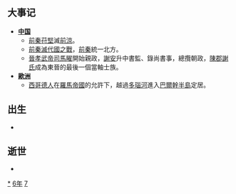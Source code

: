 {{yearTOC|376|东晋'''[[太元_(晋孝武帝)|太元]]元年'''；前凉'''[[升平|升平]]二十年'''；代国'''[[建国_(代)|建国]]三十九年'''；前秦'''[[建元_(苻坚)|建元]]十二年'''}}

== 大事记 ==
*'''[[中国|中国]]'''
**[[前秦|前秦]][[苻堅|苻堅]]滅[[前涼|前涼]]。
**[[前秦滅代國之戰|前秦滅代國之戰]]，[[前秦|前秦]]統一北方。
**[[晉孝武帝|晉孝武帝]][[司馬矅|司馬矅]]開始親政，[[謝安|謝安]]升中書監、錄尚書事，總攬朝政，[[陳郡謝氏|陳郡謝氏]]成為東晉的最後一個當軸士族。
*'''[[歐洲|歐洲]]'''
**[[西哥德人|西哥德人]]在[[羅馬帝國|羅馬帝國]]的允許下，越過[[多瑙河|多瑙河]]進入[[巴爾幹半島|巴爾幹半島]]定居。

== 出生 ==
*

== 逝世 ==
{{Wikisource year mention}}
*

[[Category:376年|*]]
[[Category:370年代|6年]]
[[Category:4世纪各年|7]]